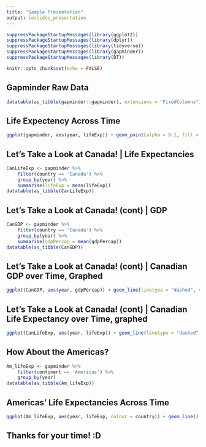 ```yaml
---
title: "Sample Presentation"
output: ioslides_presentation
--- 
```


```r

suppressPackageStartupMessages(library(ggplot2))
suppressPackageStartupMessages(library(dplyr))
suppressPackageStartupMessages(library(tidyverse))
suppressPackageStartupMessages(library(gapminder))
suppressPackageStartupMessages(library(DT))

```

```r
knitr::opts_chunk$set(echo = FALSE)
```

## Gapminder Raw Data

```r
datatable(as_tibble(gapminder::gapminder), extensions = "FixedColumns")
```

## Life Expectency Across Time 

```r
ggplot(gapminder, aes(year, lifeExp)) + geom_point(alpha = 0.1, fill = "dark blue", colour = "dark blue") + theme_bw() + ylab("Life Expectancy")
```

## Let's Take a Look at Canada! | Life Expectancies {.build}

```r
CanLifeExp <- gapminder %>%
    filter(country == 'Canada') %>%
    group_by(year) %>%
    summarise(lifeExp = mean(lifeExp))
datatable(as_tibble(CanLifeExp))
```

## Let's Take a Look at Canada! (cont) | GDP {.build}

```r
CanGDP <- gapminder %>%
    filter(country == 'Canada') %>%
    group_by(year) %>%
    summarise(gdpPercap = mean(gdpPercap))
datatable(as_tibble(CanGDP))
```

## Let's Take a Look at Canada! (cont) | Canadian GDP over Time, Graphed {.build}


```r
ggplot(CanGDP, aes(year, gdpPercap)) + geom_line(linetype = "dashed", colour = "dark grey") + ylab("GDP Per Capita") + theme_minimal() + geom_point(colour = "red")
```

## Let's Take a Look at Canada! (cont) | Canadian Life Expectancy over Time, graphed {.build}


```r
ggplot(CanLifeExp, aes(year, lifeExp)) + geom_line(linetype = "dashed", colour = "dark grey") + ylab("Life Expectancy") + theme_minimal() + geom_point(colour = "red")
```

## How About the Americas? {.build}

```r
Am_lifeExp <- gapminder %>%
    filter(continent == 'Americas') %>%
    group_by(year)
datatable(as_tibble(Am_lifeExp))
```

## Americas' Life Expectancies Across Time {.build}

```r
ggplot(Am_lifeExp, aes(year, lifeExp, colour = country)) + geom_line() + ylab("Life Expectancy") + theme_minimal()
```


## Thanks for your time! :D
 
